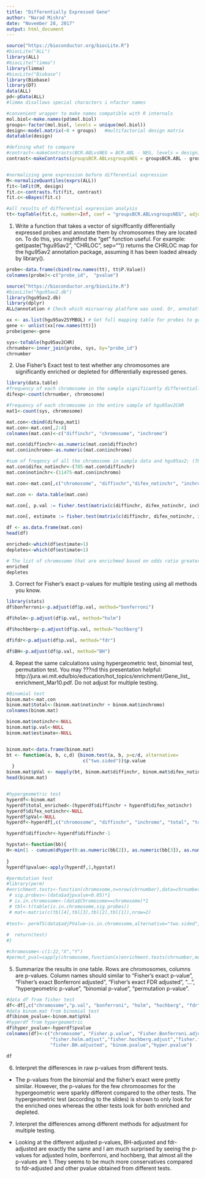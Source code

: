 ```yaml
---
title: "Differentially Expressed Gene"
author: "Narad Mishra"
date: "November 28, 2017"
output: html_document
---
```


```r
source("https://bioconductor.org/biocLite.R")
#biocLite("ALL")
library(ALL)
#biocLite("limma")
library(limma)
#biocLite("Biobase")
library(Biobase)
library(DT)
data(ALL)
pd<-pData(ALL)
#limma disallows special characters i nfactor names

#convenient wrapper to make names compatible with R internals
mol.biol<-make.names(pd$mol.biol)
groups<-factor(mol.biol, levels = unique(mol.biol))
design<-model.matrix(~0 + groups)   #multifactorial design matrix
datatable(design)

#defining what to compare
#contrast<-makeContrasts(BCR.ABLvsNEG = BCR.ABL - NEG, levels = design)
contrast<-makeContrasts(groupsBCR.ABLvsgroupsNEG = groupsBCR.ABL - groupsNEG, levels =design)


#normalizing gene expression before differential expression
M<-normalizeQuantiles(exprs(ALL))
fit<-lmFit(M, design)
fit.c<-contrasts.fit(fit, contrast)
fit.c<-eBayes(fit.c)

#all results of differential expression analysis
tt<-topTable(fit.c, number=Inf, coef = "groupsBCR.ABLvsgroupsNEG", adjust.method="none", p.value = 0.05)

```

1. Write a function that takes a vector of signiffcantly differentially expressed probes and annotate them by chromosomes they are located on. To do this, you mightfind the "get" function useful. For example: get(paste("hgu95av2", "CHRLOC", sep="")) returns the CHRLOC map for the hgu95av2 annotation package, assuming it has been loaded already by library().

```r
probe<-data.frame(cbind(row.names(tt), tt$P.Value))
colnames(probe)<-c("probe_id",  "pvalue")

source("https://bioconductor.org/biocLite.R")
#biocLite("hgu95av2.db")
library(hgu95av2.db)
library(dplyr)
ALL@annotation # Check which microarray platform was used. Or, annotattion(ALL)

xx <- as.list(hgu95av2SYMBOL) # Get full mapping table for probes to gene names
gene <- unlist(xx[row.names(tt)])
probe$gene<-gene

sys<-toTable(hgu95av2CHR)
chrnumber<-inner_join(probe, sys, by="probe_id")
chrnumber

```


2. Use Fisher's Exact test to test whether any chromosomes are significantly enriched or depleted for differentially expressed genes.

```r
library(data.table)
#frequency of each chromosome in the sample significantly differentially expressed probes
difexp<-count(chrnumber, chromosome)

#frequency of each chromosome in the entire sample of hgu95av2CHR
mat1<-count(sys, chromosome)

mat.con<-cbind(difexp,mat1)
mat.con<-mat.con[,2:4]
colnames(mat.con)<-c("diffinchr", "chromosome", "inchromo")

mat.con$diffinchr<-as.numeric(mat.con$diffinchr) 
mat.con$inchromo<-as.numeric(mat.con$inchromo)

#sum of freqency of all the chromosome in sample data and hgu95av2; (785 & 11475)
mat.con$difex_notinchr<-(785-mat.con$diffinchr)
mat.con$notinchr<-(11475-mat.con$inchromo)

mat.con<-mat.con[,c("chromosome", "diffinchr","difex_notinchr", "inchromo", "notinchr")]

mat.con <- data.table(mat.con)

mat.con[, p.val := fisher.test(matrix(c(diffinchr, difex_notinchr, inchromo, notinchr), ncol=2),workspace = 1e9)$p.value, by=chromosome]

mat.con[, estimate := fisher.test(matrix(c(diffinchr, difex_notinchr, inchromo, notinchr), ncol=2),workspace = 1e9)$estimate, by=chromosome]

df <- as.data.frame(mat.con)
head(df)

enriched<-which(df$estimate>1)
depletes<-which(df$estimate<1)

# The list of chromosome that are enrichmed based on odds ratio greater than one.
enriched
depletes


```


3. Correct for Fisher's exact p-values for multiple testing using all methods you know.

```r
library(stats)
df$bonferroni<-p.adjust(df$p.val, method="bonferroni")

df$holm<-p.adjust(df$p.val, method="holm")

df$hochberg<-p.adjust(df$p.val, method="hochberg")

df$fdr<-p.adjust(df$p.val, method="fdr") 

df$BH<-p.adjust(df$p.val, method="BH")


```



4. Repeat the same calculations using hypergeometric test, binomial test, permutation test. You may ???nd this presentation helpful: http://jura.wi.mit.edu/bio/education/hot_topics/enrichment/Gene_list_ enrichment_Mar10.pdf. Do not adjust for multiple testing.

```r

#Binomial test
binom.mat<-mat.con
binom.mat$total<-(binom.mat$notinchr + binom.mat$inchromo)
colnames(binom.mat)

binom.mat$notinchr<-NULL
binom.mat$p.val<-NULL
binom.mat$estimate<-NULL


binom.mat<-data.frame(binom.mat)
bt <- function(a, b, c,d) {binom.test(a, b, p=c/d, alternative=
                            c("two.sided"))$p.value
  }
binom.mat$pVal <- mapply(bt, binom.mat$diffinchr, binom.mat$difex_notinchr,  binom.mat$inchromo, binom.mat$total)
head(binom.mat)


#hypergeometric test
hyperdf<-binom.mat
hyperdf$total_enriched<-(hyperdf$diffinchr + hyperdf$difex_notinchr)
hyperdf$difex_notinchr<-NULL
hyperdf$pVal<-NULL
hyperdf<-hyperdf[,c("chromosome", "diffinchr", "inchromo", "total", "total_enriched")]

hyperdf$diffinchr<-hyperdf$diffinchr-1

hypstat<-function(bb){
H<-min(1 - cumsum(dhyper(0:as.numeric(bb[2]), as.numeric(bb[3]), as.numeric(bb[4]), as.numeric(bb[5]))))
  
}
hyperdf$pvalue<-apply(hyperdf,1,hypstat)

#permutation test
#library(perm)
#enrichment.tests<-function(chromosome,n=nrow(chrnumber),data=chrnumber,method){
 # sig.probes<-(data$adjpvalue<0.05)*1
 # is.in.chromosome<-(data$Chromosome==chromosome)*1
 # tbl<-t(table(is.in.chromosome,sig.probes))
 # mat<-matrix(c(tbl[4],tbl[3],tbl[2],tbl[1]),nrow=2)
  
#test<- permTS(data$adjPValue~is.in.chromosome,alternative="two.sided",exact=TRUE)$p.value
  
#  return(test)
#}

#chromosome<-c(1:22,"X","Y")
#permut_pval=sapply(chromosome,function(x)enrichment.tests(chrnumber,method="permutation"))


```

5. Summarize the results in one table. Rows are chromosomes, columns are p-values. Column names should similar to "Fisher's exact p-value", "Fisher's exact Bonferroni adjusted", "Fisher's exact FDR adjusted", "...", "hypergeometric p-value", "binomial p-value", "permutation p-value". 

```r
#data df from fisher test
df<-df[,c("chromosome","p.val", "bonferroni", "holm", "hochberg", "fdr", "BH")]
#data binom.mat from binomial test
df$binom_pvalue<-binom.mat$pVal
#hyperdf from hypergeometric
df$hyper_pvalue<-hyperdf$pvalue
colnames(df)<-c("chromosome", "Fisher.p.value", "Fisher.Bonferroni.adjust",
                "fisher.holm.adjust","fisher.hochberg.adjust","fisher.fdr.adjust",
                "fisher.BH.adjusted", "binom.pvalue","hyper.pvalue")

df
```


6. Interpret the differences in raw p-values from different tests. 

* The p-values from the binomial and the fisher's exact were pretty similar. However, the p-values for the few chromosomes for the hypergeometric were sparkly different compared to the other tests. The hypergeometric test (according to the slides) is shown to only look for the enriched ones whereas the other tests look for both enriched and depleted.

7. Interpret the differences among different methods for adjustment for multiple testing.

* Looking at the different adjusted p-values, BH-adjusted and fdr-adjusted are exactly the same and I am much surprised by seeing the p-values for adjusted holm, bonferroni, and hochberg, that almost all the p-values are 1. They seems to be much more conservatives compared to fdr-adjusted and other pvalue obtained from different tests. 